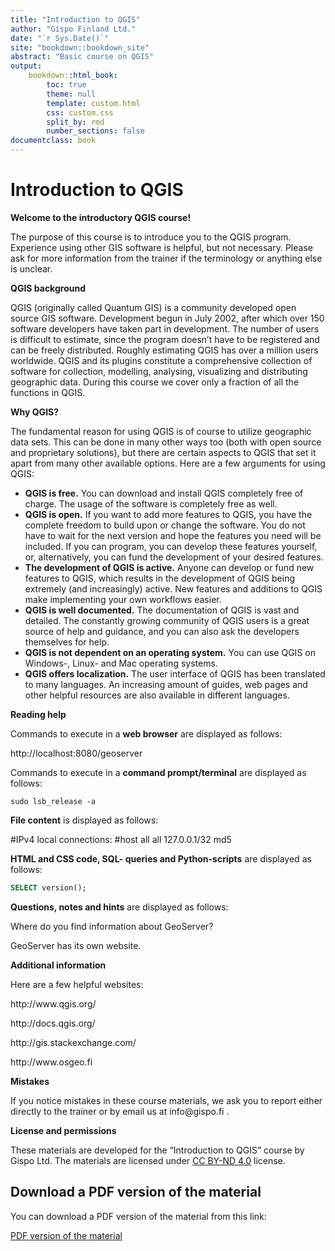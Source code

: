 ```yaml
---
title: "Introduction to QGIS"
author: "Gispo Finland Ltd."   
date: "`r Sys.Date()`"
site: "bookdown::bookdown_site"
abstract: "Basic course on QGIS"
output:
    bookdown::html_book:
        toc: true
        theme: null
        template: custom.html
        css: custom.css
        split_by: rmd
        number_sections: false
documentclass: book
---
```


# Introduction to QGIS

**Welcome to the introductory QGIS course!**

The purpose of this course is to introduce you to the QGIS program. Experience using other GIS software is helpful, but not necessary. Please ask for more information from the trainer if the terminology or anything else is unclear.

**QGIS background**

QGIS (originally called Quantum GIS) is a community developed open source GIS software. Development begun in July 2002, after which over 150 software developers have taken part in development. The number of users is difficult to estimate, since the program doesn't have to be registered and can be freely distributed. Roughly estimating QGIS has over a million users worldwide. QGIS and its plugins constitute a comprehensive collection of software for collection, modelling, analysing, visualizing and distributing geographic data. During this course we cover only a fraction of all the functions in QGIS.

**Why QGIS?**

The fundamental reason for using QGIS is of course to utilize geographic data sets. This can be done in many other ways too (both with open source and proprietary solutions), but there are certain aspects to QGIS that set it apart from many other available options. Here are a few arguments for using  QGIS:

* **QGIS is free.** You can download and install QGIS completely free of charge. The usage of the software is completely free as well.
* **QGIS is open.** If you want to add more features to QGIS, you have the complete freedom to build upon or change the software. You do not have to wait for the next version and hope the features you need will be included. If you can program, you can develop these features yourself, or, alternatively, you can fund the development of your desired features.
* **The development of QGIS is active.** Anyone can develop or fund new features to QGIS, which results in the development of QGIS being extremely (and increasingly) active. New features and additions to QGIS make implementing your own workflows easier.
* **QGIS is well documented.** The documentation of QGIS is vast and detailed. The constantly growing community of QGIS users is a great source of help and guidance, and you can also ask the developers themselves for help.
* **QGIS is not dependent on an operating system.** You can use QGIS on Windows-, Linux- and Mac operating systems.
* **QGIS offers localization.** The user interface of QGIS has been translated to many languages. An increasing amount of guides, web pages and other helpful resources are also available in different languages. 

**Reading help**

Commands to execute in a **web browser** are displayed as follows:

:::{.note-box}
http://localhost:8080/geoserver
:::

Commands to execute in a **command prompt/terminal** are displayed as follows:

:::{.commandline-box}
``` shell
sudo lsb_release -a
```
:::

**File content** is displayed as follows:

:::{.file-content-box}
#IPv4 local connections:
#host all all 127.0.0.1/32 md5
:::

**HTML and CSS code, SQL- queries and Python-scripts** are displayed as follows:

:::{.code-box}
``` sql
SELECT version();
```
:::

**Questions, notes and hints** are displayed as follows:

:::{.hint-box}
Where do you find information about GeoServer? 

GeoServer has its own website.
:::


**Additional information**

Here are a few helpful websites:

:::{.note-box} 
http://www.qgis.org/ 
:::
:::{.note-box}
http://docs.qgis.org/ 
:::
:::{.note-box}
http://gis.stackexchange.com/            
:::
:::{.note-box}
http://www.osgeo.fi
:::


**Mistakes**

If you notice mistakes in these course materials, we ask you to report either directly to the trainer or by email us at info@gispo.fi .

**License and permissions**

These materials are developed for the "Introduction to QGIS" course by Gispo Ltd.
The materials are licensed under [CC BY-ND 4.0](https://creativecommons.org/licenses/by-nd/4.0/) license.

<!--
License and permissions
These materials are developed for the Introduction to QGIS course by Gispo Ltd.
The materials are licensed under [CC BY-ND 4.0](https://creativecommons.org/licenses/by-nd/4.0/) license.
-->

## Download a PDF version of the material

You can download a PDF version of the material from this link:

::: note-box
[PDF version of the material](https://github.com/gispocoding/master-training-data/releases/download/GP002_eng/GP002_eng.pdf)
:::
